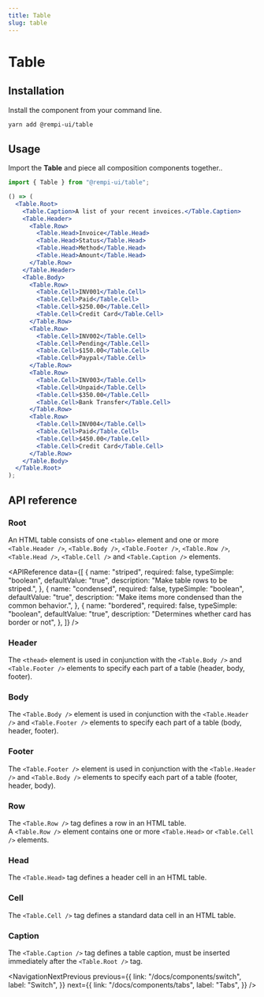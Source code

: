```yaml
---
title: Table
slug: table
---
```


# Table

<Description text="A responsive table component." />

<SelectVersion />

<PreviewComponent name="table" />

## Installation

Install the component from your command line.

```bash
yarn add @rempi-ui/table
```

## Usage

Import the <strong>Table</strong> and piece all composition components together..

```jsx
import { Table } from "@rempi-ui/table";

() => (
  <Table.Root>
    <Table.Caption>A list of your recent invoices.</Table.Caption>
    <Table.Header>
      <Table.Row>
        <Table.Head>Invoice</Table.Head>
        <Table.Head>Status</Table.Head>
        <Table.Head>Method</Table.Head>
        <Table.Head>Amount</Table.Head>
      </Table.Row>
    </Table.Header>
    <Table.Body>
      <Table.Row>
        <Table.Cell>INV001</Table.Cell>
        <Table.Cell>Paid</Table.Cell>
        <Table.Cell>$250.00</Table.Cell>
        <Table.Cell>Credit Card</Table.Cell>
      </Table.Row>
      <Table.Row>
        <Table.Cell>INV002</Table.Cell>
        <Table.Cell>Pending</Table.Cell>
        <Table.Cell>$150.00</Table.Cell>
        <Table.Cell>Paypal</Table.Cell>
      </Table.Row>
      <Table.Row>
        <Table.Cell>INV003</Table.Cell>
        <Table.Cell>Unpaid</Table.Cell>
        <Table.Cell>$350.00</Table.Cell>
        <Table.Cell>Bank Transfer</Table.Cell>
      </Table.Row>
      <Table.Row>
        <Table.Cell>INV004</Table.Cell>
        <Table.Cell>Paid</Table.Cell>
        <Table.Cell>$450.00</Table.Cell>
        <Table.Cell>Credit Card</Table.Cell>
      </Table.Row>
    </Table.Body>
  </Table.Root>
);
```

## API reference

### Root

An HTML table consists of one `<table>` element and one or more `<Table.Header />`, `<Table.Body />`, `<Table.Footer />`, `<Table.Row />`, `<Table.Head />`, `<Table.Cell />` and `<Table.Caption />` elements.

<APIReference
  data={[
    {
      name: "striped",
      required: false,
      typeSimple: "boolean",
      defaultValue: "true",
      description: "Make table rows to be striped.",
    },
    {
      name: "condensed",
      required: false,
      typeSimple: "boolean",
      defaultValue: "true",
      description: "Make items more condensed than the common behavior.",
    },
    {
      name: "bordered",
      required: false,
      typeSimple: "boolean",
      defaultValue: "true",
      description: "Determines whether card has border or not",
    },
  ]}
/>

### Header

The `<thead>` element is used in conjunction with the `<Table.Body />` and `<Table.Footer />` elements to specify each part of a table (header, body, footer).

### Body

The `<Table.Body />` element is used in conjunction with the `<Table.Header />` and `<Table.Footer />` elements to specify each part of a table (body, header, footer).

### Footer

The `<Table.Footer />` element is used in conjunction with the `<Table.Header />` and `<Table.Body />` elements to specify each part of a table (footer, header, body).

### Row

The `<Table.Row />` tag defines a row in an HTML table. <br />
A `<Table.Row />` element contains one or more `<Table.Head>` or `<Table.Cell />` elements.

### Head

The `<Table.Head>` tag defines a header cell in an HTML table.

### Cell

The `<Table.Cell />` tag defines a standard data cell in an HTML table.

### Caption

The `<Table.Caption />` tag defines a table caption, must be inserted immediately after the `<Table.Root />` tag.

<NavigationNextPrevious
  previous={{
    link: "/docs/components/switch",
    label: "Switch",
  }}
  next={{
    link: "/docs/components/tabs",
    label: "Tabs",
  }}
/>

<EditThisPage url="components/en-US/table/1.0.0.mdx" />
